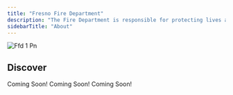 ```yaml
---
title: "Fresno Fire Department"
description: "The Fire Department is responsible for protecting lives and property through emergency response and fire prevention. Firefighters respond to fires, medical emergencies, hazardous situations, and natural disasters, while also conducting inspections, public education, and community outreach to promote fire safety and preparedness."
sidebarTitle: "About"
---
```


![Ffd 1 Pn](/images/ffd_1.png)

## Discover

<Columns cols={2}>
  <Card title="Leadership" icon="user-police" iconType="duotone" href="/sheriff/leadership">
    Coming Soon!
  </Card>
  <Card title="Department Ranks" icon="star-shooting" iconType="duotone" href="/sheriff/department-ranks">
    Coming Soon!
  </Card>
  <Card title="Handbook" icon="book" iconType="duotone" href="/sheriff/core-values">
    Coming Soon!
  </Card>
  <Card title="Discord Server" icon="discord" iconType="brands" href="https://discord.gg/7NvySKEUAU">
    
  </Card>
</Columns>